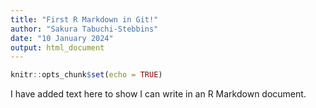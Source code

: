 ```yaml
---
title: "First R Markdown in Git!"
author: "Sakura Tabuchi-Stebbins"
date: "10 January 2024"
output: html_document
---
```


```r
knitr::opts_chunk$set(echo = TRUE)
```

I have added text here to show I can write in an R Markdown document.